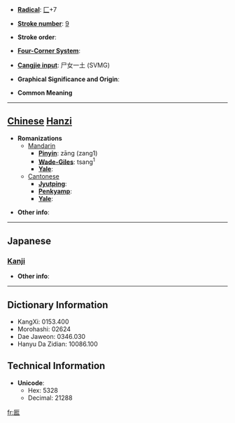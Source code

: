 * '''[[Wiktionary:Chinese radical index| Radical]]''': [[Wiktionary:Chinese radical index 匚|匚]]+7

* '''[[Wiktionary:Chinese total strokes index|Stroke number]]''': [[Wiktionary:Chinese total strokes index 9|9]]

* '''Stroke order''': 

* '''[[Wiktionary:Chinese four corner index|Four-Corner System]]''': 

* '''[[Wiktionary:Chinese Cangjie index|Cangjie input]]''': 尸女一土 (SVMG)

* '''Graphical Significance and Origin''': 

* '''Common Meaning'''

----

== [[Chinese]] [[Hanzi]] ==

* '''Romanizations'''
** [[Mandarin]]
*** '''[[Pinyin]]''': zāng (zang1)
*** '''[[Wade-Giles]]''': tsang<sup>1</sup>
*** '''[[Yale]]''': 
**[[Cantonese]]
***'''[[Jyutping]]''':
***'''[[Penkyamp]]''': 
***'''[[Yale]]''': 

* '''Other info''': 

----

==Japanese==
===[[Kanji]]===
{{kanji|on readings=[[ぞう]] (zō)
|kun readings=[[くら]] (kura)
}}

* '''Other info''':  

----

== Dictionary Information ==

* KangXi: 0153.400
* Morohashi: 02624
* Dae Jaweon: 0346.030
* Hanyu Da Zidian: 10086.100

== Technical Information ==

* '''Unicode''':
** Hex: 5328
** Decimal: 21288

[[fr:匨]]